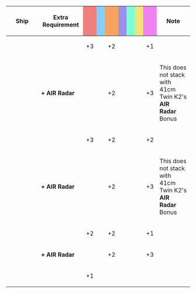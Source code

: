 {|class="wikitable" style="width:100%; text-align: center; vertical-align: middle;"
|-
! style="width: 20%;" | Ship
! style="width: 25%;" | Extra Requirement
! style="width: 5%; background-color: lightcoral;" | {{Firepower}}
! style="width: 5%; background-color: lightskyblue;" | {{Torpedo}}
! style="width: 5%; background-color: sandybrown;" | {{AA}}
! style="width: 5%; background-color: #9C8FEE;" | {{ASW}}
! style="width: 5%; background-color: #7fffd4;" | {{LOS}}
! style="width: 5%; background-color: #F2E279;" | {{Armor}}
! style="width: 5%; background-color: violet;" | {{Evasion}}
! style="width: 20%;" | Note
|-
! rowspan="2"|{{ShipLink|Ise/Kai Ni}}
| style="text-align:left;" | 
| +3 || || +2 || || || || +1 
| style="text-align:left;" | 
|-
| style="text-align:left;" | '''+ AIR Radar''' 
| || || +2 || || || || +3 
| style="text-align:left;" | This does not stack with 41cm Twin K2's '''AIR Radar''' Bonus
|-
! rowspan="2"|{{ShipLink|Hyuuga/Kai Ni}}
| style="text-align:left;" | 
| +3 || || +2 || || || || +2 
| style="text-align:left;" | 
|-
| style="text-align:left;" | '''+ AIR Radar''' 
| || || +2 || || || || +3 
| style="text-align:left;" | This does not stack with 41cm Twin K2's '''AIR Radar''' Bonus
|-
! rowspan="2"|{{ShipLink|Ise/Kai|Hyuuga/Kai|text=Ise-class Kai|link_class=Ise}}
| style="text-align:left;" | 
| +2 || || +2 || || || || +1 
| style="text-align:left;" | 
|-
| style="text-align:left;" | '''+ AIR Radar''' 
| || || +2 || || || || +3 
| style="text-align:left;" | 
|-
! {{ShipLink|Fusou/Kai Ni|Yamashiro/Kai Ni|text=Fusou-class Kai Ni|link_class=Fusou}}
| style="text-align:left;" | 
| +1 || || || || || || 
| style="text-align:left;" | 
|}
